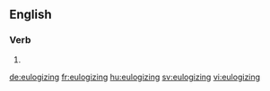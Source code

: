 ==English==

===Verb===
{{head|en|present participle}}

# {{present participle of|eulogize|lang=en}}

[[de:eulogizing]]
[[fr:eulogizing]]
[[hu:eulogizing]]
[[sv:eulogizing]]
[[vi:eulogizing]]
